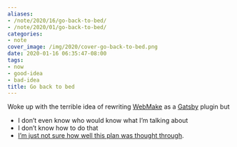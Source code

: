 ```yaml
---
aliases:
- /note/2020/16/go-back-to-bed/
- /note/2020/01/go-back-to-bed/
categories:
- note
cover_image: /img/2020/cover-go-back-to-bed.png
date: 2020-01-16 06:35:47-08:00
tags:
- now
- good-idea
- bad-idea
title: Go back to bed
---
```


Woke up with the terrible idea of rewriting
[WebMake](http://webmake.taint.org/) as a
[Gatsby](https://www.gatsbyjs.org/) plugin but

- I don’t even know who would know what I’m talking about
- I don’t know how to do that
- [I’m just not sure how well this plan was thought
  through](https://youtu.be/93B072j-E3I).
